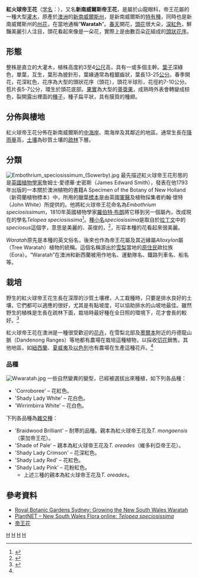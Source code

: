 {{Speciesbox
| taxon = Telopea speciosissima
| image = Telopea speciosissima suellen.JPG
| image caption =
| binomial_authority = ([[Sm.|Sm.]]) [[R.Br.|R.Br.]]
}}
'''紅火球帝王花'''（[[学名|学名]]：''{{lang|la|Telopea speciosissima}}''），又名'''新南威爾斯帝王花'''，是屬於山龍眼科，帝王花屬的一種大型[[灌木|灌木]]，原產於[[澳洲|澳洲]]的[[新南威爾斯州|新南威爾斯州]]，是新南威爾斯的[[特有種|特有種]]，同時也是新南威爾斯州的[[州花|州花]]，在當地通稱“'''Waratah'''”。[[春天|春天]]開花，[[頭狀花序|頭花]]很大朵，[[深紅色|深紅色]]，鮮豔美麗引人注目，頭花看起來像是一朵花，實際上是由數百朵[[花|花]]組成的[[頭狀花序|頭狀花序]]。

==形態==
整株是直立的大灌木，植株高度約3至4[[公尺|公尺]]高，具有一或多個主幹。[[葉子|葉子]]深綠色，單葉，互生，葉形為披針形，葉緣通常為粗鋸齒狀，葉長13-25[[公分|公分]]。春季開花，花深紅色，花序為大型的頭狀花序（頭花），頭花半球形，花徑約7-10公分。苞片長5-7公分，環生於頭花底部。[[果實|果實]]為大型的[[蓇葖果|蓇葖果]]，成熟時外表會轉變成棕色，裂開露出裡面的[[種子|種子]]，種子扁平狀，具有膜質的種翅。

==分佈與棲地==
紅火球帝王花分佈在新南威爾斯的[[中海岸|中海岸]]、南海岸及其鄰近的地區。通常生長在[[降雨量|降雨量]]高，[[土壤|土壤]]為砂質土壤的[[疏林|疏林]]下層。

==分類==
[[File:Embothrium_speciosissimum_(Sowerby).jpg|thumb]]
最先描述紅火球帝王花形態的是[[英國|英國]][[植物學家|植物學家]]詹姆士·愛德華·史密斯（James Edward Smith），發表在他1793年出版的一本關於澳洲植物的書籍A Specimen of the Botany of New Holland（新荷蘭植物標本）中，所用的臘葉[[標本|標本]]是由英國[[軍醫|軍醫]]及植物採集者約翰·懷特（John White）所提供的。他將紅火球帝王花命名為''Embothrium speciosissimum''，1810年英國植物學家[[羅伯特·布朗|羅伯特·布朗]]將它移到另一個屬內，改成現在的學名''Telopea speciosissima''<ref name=APNI>{{cite web |url=http://www.anbg.gov.au/cgi-bin/apni?TAXON_NAME=TELOPEA+SPECIOSISSIMA|title=''Telopea speciosissima'' |accessdate= |work= Australian Plant Name Index (APNI), IBIS database|publisher = Centre for Plant Biodiversity Research, Australian Government, Canberra}} </ref>。[[種小名|種小名]]''speciosissima''是取自於[[拉丁文|拉丁文]]中的''speciosus''這個字，意思是美麗的、英俊的，<ref name=ANBG>{{cite web|author=Bowden Anne|url=http://www.anbg.gov.au/emblems/nsw.emblem.html|title=Floral Emblem of New South Wales|accessdate=|publisher=Australian National Botanic Gardens|archive-date=2018-12-26|archive-url=https://web.archive.org/web/20181226112205/http://www.anbg.gov.au/emblems/nsw.emblem.html|dead-url=yes}}</ref>，形容本種的花看起來很美麗。

''Waratah''原先是本種的英文俗名，後來也作為帝王花屬及其近緣屬''Alloxylon''屬（Tree Waratah）植物的統稱。這個名稱源出於[[悉尼|雪梨]]當地的[[原住民|原住民]]歐拉族（Eora）。“Waratah”在澳洲和新西蘭被用作地名、運動隊名、鐵路列車名、船名等。

==栽培==
野生的紅火球帝王花生長在深厚的沙質土壤裡，人工栽種時，只要是排水良好的土壤，它們都可以適應的很好，尤其是有點坡度，可以協助排水的山坡地最佳。雖然野生的植株是生長在疏林下面，栽培時最好種在全日照的環境下，花才會長的較好。<ref name="Mountain Nursery">{{cite web|url=http://www.mountain-nursery.com.au/warainfo.htm|title=Growing Waratahs commercially|accessdate=|format=|work=|archive-date=2008-02-20|archive-url=https://web.archive.org/web/20080220065944/http://www.mountain-nursery.com.au/warainfo.htm|dead-url=yes}}</ref>

紅火球帝王花在澳洲是一種很受歡迎的[[花卉|花卉]]，在雪梨北部及[[墨爾本|墨爾本]]附近的丹德龍山脈（Dandenong Ranges）等地都有農場在栽培這種植物，以採收[[切花|切花]]銷售。其他地區，如[[紐西蘭|紐西蘭]]、[[夏威夷|夏威夷]]及[[以色列|以色列]]也有農場在生產這種花卉。<ref name=ANBG/>

===品種===
[[File:Wwaratah.jpg|right]]
一些自然變異的變型，已經被選拔出來種植，如下列各品種：
*'Corroboree' – 花紅色。
*'Shady Lady White' – 花白色。
*'Wirrimbirra White' – 花白色。

下列各品種為[[雜交種|雜交種]]：
*'Braidwood Brilliant' – 耐寒的品種。親本為紅火球帝王花及''T. mongaensis''（蒙加帝王花）。 
*'Shade of Pale' – 親本為紅火球帝王花及''T. oreades''（維多利亞帝王花）。
*'Shady Lady Crimson' – 花深紅色。
*'Shady Lady Red' – 花紅色。
*'Shady Lady Pink' – 花粉紅色。
**上述三種的親本為紅火球帝王花及''T. oreades''。

==參考資料==
{{reflist}}

*[https://web.archive.org/web/20071010084859/http://www.rbgsyd.nsw.gov.au/information_about_plants/gardening_info/gardening_help_and_fact_sheets/growing_the_nsw_waratah Royal Botanic Gardens Sydney: Growing the New South Wales Waratah]
*[http://plantnet.rbgsyd.nsw.gov.au/cgi-bin/NSWfl.pl?page=nswfl&lvl=sp&name=Telopea~speciosissima PlantNET – New South Wales Flora online: ''Telopea speciosissima'']
*[https://web.archive.org/web/20070314003332/http://www.tairose.com.tw/catalogue/a0925.htm 帝王花]

{{Commonscat|Telopea_speciosissima}}
{{Taxonbar}}
[[Category:山龍眼科|H]]
[[Category:花|H]]
[[Category:澳洲植物|H]]
[[Category:帝王花属|H]]